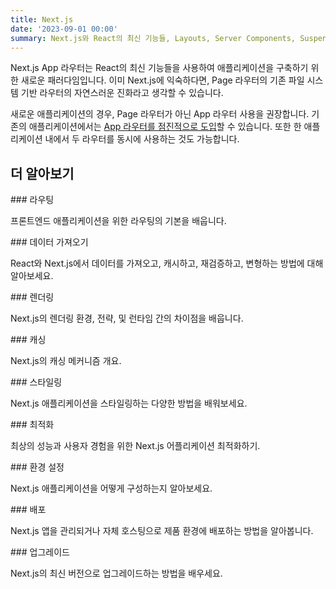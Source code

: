 ```yaml
---
title: Next.js
date: '2023-09-01 00:00'
summary: Next.js와 React의 최신 기능들, Layouts, Server Components, Suspense 등을 포함한 새로운 App 라우터를 사용해보세요.
---
```


Next.js <StyleBlueBold>App 라우터</StyleBlueBold>는 <StyleImportant>React의 최신 기능들을 사용하여 애플리케이션을 구축하기 위한 새로운 패러다임</StyleImportant>입니다. 
이미 Next.js에 익숙하다면, Page 라우터의 기존 파일 시스템 기반 라우터의 자연스러운 진화라고 생각할 수 있습니다.

새로운 애플리케이션의 경우, <StyleWarning>Page 라우터가 아닌</StyleWarning> <StyleUnderline>App 라우터 사용을 권장</StyleUnderline>합니다. 기존의 애플리케이션에서는 [App 라우터를 점진적으로 도입](/docs/nextjs/upgrading/app-router-migration)할 수 있습니다. 또한 한 애플리케이션 내에서 두 라우터를 동시에 사용하는 것도 가능합니다.

## 더 알아보기

<div className="grid grid-cols-1 sm:grid-cols-2 gap-4">

<Card href="/docs/nextjs/routing">
### 라우팅

프론트엔드 애플리케이션을 위한 라우팅의 기본을 배웁니다.
</Card>

<Card href="/docs/nextjs/data-fetching">
### 데이터 가져오기

React와 Next.js에서 데이터를 가져오고, 캐시하고, 재검증하고, 변형하는 방법에 대해 알아보세요.
</Card>

<Card href="/docs/nextjs/rendering">
### 렌더링

Next.js의 렌더링 환경, 전략, 및 런타임 간의 차이점을 배웁니다.
</Card>

<Card href="/docs/nextjs/caching">
### 캐싱

Next.js의 캐싱 메커니즘 개요.
</Card>

<Card href="/docs/nextjs/styling">
### 스타일링

Next.js 애플리케이션을 스타일링하는 다양한 방법을 배워보세요.
</Card>

<Card href="/docs/nextjs/optimizing">
### 최적화

최상의 성능과 사용자 경험을 위한 Next.js 어플리케이션 최적화하기.
</Card>

<Card href="/docs/nextjs/configuring">
### 환경 설정

Next.js 애플리케이션을 어떻게 구성하는지 알아보세요.
</Card>

<Card href="/docs/nextjs/deploying">
### 배포

Next.js 앱을 관리되거나 자체 호스팅으로 제품 환경에 배포하는 방법을 알아봅니다.
</Card>

<Card href="/docs/nextjs/upgrading">
### 업그레이드

Next.js의 최신 버전으로 업그레이드하는 방법을 배우세요.
</Card>

</div>